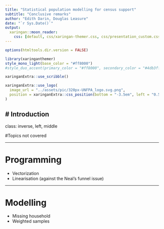 ```yaml
---
title: "Statistical population modelling for census support"
subtitle: "Conclusive remarks"
author: "Edith Darin, Douglas Leasure"
date: "`r Sys.Date()`"
output:
  xaringan::moon_reader:
    css: [default, css/xaringan-themer.css, css/presentation_custom.css]
---
```



```r
options(htmltools.dir.version = FALSE)
```

```r
library(xaringanthemer)
style_mono_light(base_color = "#ff8000")
#style_duo_accent(primary_color = "#ff8000", secondary_color = "#4db3ff")
```

```r
xaringanExtra::use_scribble()
```

```r
xaringanExtra::use_logo(
  image_url = "../assets/pic/320px-UNFPA_logo.svg.png",
  position = xaringanExtra::css_position(bottom = "-3.5em", left = "0.5em")
)
```



# Introduction
---
class: inverse, left, middle

#Topics not covered

---

# Programming
 

-   Vectorization
-   Linearisation (against the Neal's funnel issue)

---

# Modelling

- Missing household
- Weighted samples
